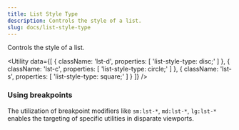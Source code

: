 ```yaml
---
title: List Style Type
description: Controls the style of a list.
slug: docs/list-style-type
---
```


Controls the style of a list.

<Utility
  data={[
    {
        className: 'lst-d',
        properties: [
            'list-style-type: disc;'
        ]
    },
    {
        className: 'lst-c',
        properties: [
            'list-style-type: circle;'
        ]
    },
    {
        className: 'lst-s',
        properties: [
            'list-style-type: square;'
        ]
    }
  ]}
/>

### Using breakpoints

The utilization of breakpoint modifiers like `sm:lst-*`, `md:lst-*`, `lg:lst-*` enables the targeting of specific utilities in disparate viewports.